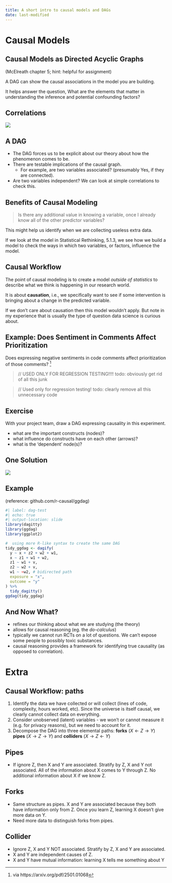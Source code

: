 ```yaml
---
title: A short intro to causal models and DAGs
date: last-modified
---
```


# Causal Models

## Causal Models as Directed Acyclic Graphs
(McElreath chapter 5; hint: helpful for assignment)

A DAG can show the causal associations in the model you are building. 

It helps answer the question, What are the elements that matter in understanding the inference and potential confounding factors? 

## Correlations 

![](../images/power-valentine.png)


## A DAG

- The DAG forces us to be explicit about our theory about how the phenomenon comes to be. 
- There are testable implications of the causal graph. 
  - For example, are two variables associated? (presumably Yes, if they are connected). 
- Are two variables independent? We can look at simple correlations to check this. 

## Benefits of Causal Modeling
> Is there any additional value in knowing a variable, once I already know all of the other predictor variables?

This might help us identify when we are collecting useless extra data.

If we look at the model in Statistical Rethinking, 5.1.3, we see how we build a model to check the ways in which two variables, or factors, influence the model.

## Causal Workflow

The point of causal modeling is to create a model *outside of statistics* to describe what we think is happening in our research world. 

It is about **causation**, i.e., we specifically want to see if some intervention is bringing about a change in the predicted variable. 

If we don't care about causation then this model wouldn't apply. But note in my experience that is usually the type of question data science is curious about. 

<!-- ## Example: Age at Marriage



^[From S.R. chapter 5.] -->

## Example: Does Sentiment in Comments Affect Prioritization

Does expressing negative sentiments in code comments affect prioritization of those comments? ^[via https://arxiv.org/pdf/2501.01068]

> // USED ONLY FOR REGRESSION TESTING!!!! todo:  obviously get rid of all this junk

> // Used only for regression testing! todo: clearly remove all this unnecessary code



## Exercise {.exercise}
With your project team, draw a DAG expressing causality in this experiment. 

- what are the important constructs (nodes)?
- what influence do constructs have on each other (arrows)?
- what is the 'dependent' node(s)?

## One Solution

![](../images/nathan-dag.png)

## Example 
(reference: github.com/r-causal/ggdag)

```r
#| label: dag-test
#| echo: true
#| output-location: slide
library(dagitty)
library(ggdag)
library(ggplot2)

#  using more R-like syntax to create the same DAG
tidy_ggdag <- dagify(
  y ~ x + z2 + w2 + w1,
  x ~ z1 + w1 + w2,
  z1 ~ w1 + v,
  z2 ~ w2 + v,
  w1 ~ ~w2, # bidirected path
  exposure = "x",
  outcome = "y"
) %>%
  tidy_dagitty()
ggdag(tidy_ggdag)
```

## And Now What?

- refines our thinking about what we are studying (the theory)
- allows for causal reasoning (eg. the *do-calculus*)
- typically we cannot run RCTs on a lot of questions. We can't expose some people to possibly toxic substances.
- causal reasoning provides a framework for identifying true causality (as opposed to correlation).
  
# Extra
## Causal Workflow: paths {.scrollable}
1. Identify the data we have collected or will collect (lines of code, complexity, hours worked, etc). Since the universe is itself causal, we clearly cannot collect data on everything. 
2. Consider unobserved (latent) variables - we won't or cannot measure it (e.g. for privacy reasons), but we need to account for it. 
3. Decompose the DAG into three elemental paths: **forks** ($X \leftarrow Z \rightarrow Y$) **pipes** ($X \rightarrow Z \rightarrow Y$) and **colliders** ($X \rightarrow Z \leftarrow Y$)

## Pipes

- If ignore Z, then X and Y are associated. Stratify by Z, X and Y not associated. All of the information about X comes to Y through Z. No additional information about X if we know Z. 

## Forks

* Same structure as pipes. X and Y are associated because they both have information only from Z. Once you learn Z, learning X doesn't give more data on Y. 
* Need more data to distinguish forks from pipes. 

## Collider

* Ignore Z, X and Y NOT associated. Stratify by Z, X and Y are associated. 
* X and Y are independent causes of Z. 
* X and Y have mutual information: learning X tells me something about Y
